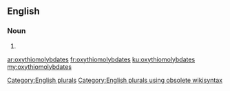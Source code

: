 ==English==

===Noun===
{{head|en}}

# {{plural of|oxythiomolybdate}}

[[Category:English plurals]][[Category:English plurals using obsolete wikisyntax]]

[[ar:oxythiomolybdates]]
[[fr:oxythiomolybdates]]
[[ku:oxythiomolybdates]]
[[my:oxythiomolybdates]]
